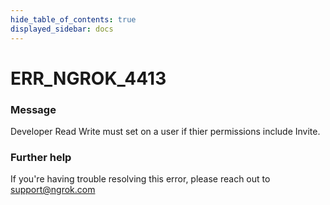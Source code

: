 ```yaml
---
hide_table_of_contents: true
displayed_sidebar: docs
---
```



# ERR_NGROK_4413

### Message
Developer Read Write must set on a user if thier permissions include Invite.

<ErrorDetails error='err_ngrok_4413' />


### Further help
If you're having trouble resolving this error, please reach out to [support@ngrok.com](mailto:support@ngrok.com?subject=Help%20with%20ERR_NGROK_4413)

